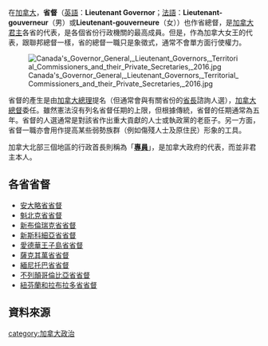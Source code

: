 {{unreferenced|time=2015-10-24T03:21:16+00:00}}
{{加拿大政治}}
{{noteTA
|G1=Country
|1=zh-tw:不列顛哥倫比亞; zh-hk:卑詩;
|2=zh-tw:女王; zh-hk:女皇;
}}

在[[加拿大|加拿大]]，'''省督'''（[[英語|英語]]：'''Lieutenant Governor'''；[[法語|法語]]：'''Lieutenant-gouverneur'''（男）或'''Lieutenant-gouverneure'''（女））也作省總督，是[[加拿大君主|加拿大君主]]各省的代表，是各個省份行政機關的最高成員。但是，作為加拿大女王的代表，跟聯邦總督一樣，省的總督一職只是象徵式，通常不會單方面行使權力。

[[File:Canada's_Governor_General,_Lieutenant_Governors,_Territorial_Commissioners_and_their_Private_Secretaries,_2016.jpg|thumb]]

省督的產生是由[[加拿大總理|加拿大總理]]提名（但通常會與有關省份的[[省長_(加拿大)|省長]]諮詢人選），[[加拿大總督|加拿大總督]]委任。雖然憲法沒有列名省督任期的上限，但根據傳統，省督的任期通常為五年。省督的人選通常是對該省作出重大貢獻的人士或執政黨的老臣子。另一方面，省督一職亦會用作提高某些弱勢族群（例如傷殘人士及原住民）形象的工具。

加拿大北部三個地區的行政首長則稱為「'''[[专员_(加拿大)|專員]]'''」，是加拿大政府的代表，而並非君主本人。

==各省省督==
*[[安大略省省督|安大略省省督]]
*[[魁北克省省督|魁北克省省督]]
*[[新布倫瑞克省省督|新布倫瑞克省省督]]
*[[新斯科細亞省省督|新斯科細亞省省督]]
*[[愛德華王子島省省督|愛德華王子島省省督]]
*[[薩克其萬省省督|薩克其萬省省督]]
*[[緬尼托巴省省督|緬尼托巴省省督]]
*[[不列顛哥倫比亞省省督|不列顛哥倫比亞省省督]]
*[[紐芬蘭和拉布拉多省省督|紐芬蘭和拉布拉多省省督]]

==資料來源==
{{Reflist}}
{{英联邦王国和自治领君主代表}}
[[category:加拿大政治|category:加拿大政治]]